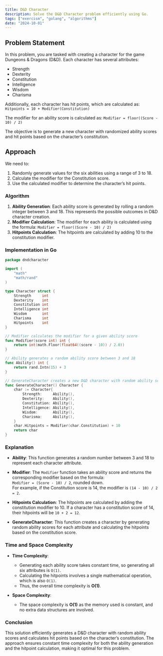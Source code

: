 ```yaml
---
title: D&D Character
description: Solve the D&D Character problem efficiently using Go.
tags: ["exercism", "golang", "algorithms"]
date: "2024-10-01"
---
```


## Problem Statement

In this problem, you are tasked with creating a character for the game Dungeons & Dragons (D&D). Each character has several attributes:

- Strength
- Dexterity
- Constitution
- Intelligence
- Wisdom
- Charisma

Additionally, each character has hit points, which are calculated as:
`Hitpoints = 10 + Modifier(Constitution)`

The modifier for an ability score is calculated as:
`Modifier = floor((Score - 10) / 2)`

The objective is to generate a new character with randomized ability scores and hit points based on the character’s constitution.

## Approach

We need to:

1. Randomly generate values for the six abilities using a range of 3 to 18.
2. Calculate the modifier for the Constitution score.
3. Use the calculated modifier to determine the character’s hit points.

### Algorithm

1. **Ability Generation**: Each ability score is generated by rolling a random integer between 3 and 18. This represents the possible outcomes in D&D character creation.
2. **Modifier Calculation**: The modifier for each ability is calculated using the formula:
   ``Modifier = floor((Score - 10) / 2)``
3. **Hitpoints Calculation**: The hitpoints are calculated by adding 10 to the constitution modifier.

### Implementation in Go

```go
package dndcharacter

import (
	"math"
	"math/rand"
)

type Character struct {
	Strength     int
	Dexterity    int
	Constitution int
	Intelligence int
	Wisdom       int
	Charisma     int
	Hitpoints    int
}

// Modifier calculates the modifier for a given ability score
func Modifier(score int) int {
	return int(math.Floor(float64((score - 10)) / 2.0))
}

// Ability generates a random ability score between 3 and 18
func Ability() int {
	return rand.Intn(15) + 3
}

// GenerateCharacter creates a new D&D character with random ability scores
func GenerateCharacter() Character {
	char := Character{
		Strength:     Ability(),
		Dexterity:    Ability(),
		Constitution: Ability(),
		Intelligence: Ability(),
		Wisdom:       Ability(),
		Charisma:     Ability(),
	}
	char.Hitpoints = Modifier(char.Constitution) + 10
	return char
}
```

### Explanation

- **Ability**: This function generates a random number between 3 and 18 to represent each character attribute.
- **Modifier**: The `Modifier` function takes an ability score and returns the corresponding modifier based on the formula:  
  `Modifier = (Score - 10) / 2`, rounded down.  
  For example, if the Constitution score is 14, the modifier is `(14 - 10) / 2 = 2`.
- **Hitpoints Calculation**: The hitpoints are calculated by adding the constitution modifier to 10. If a character has a constitution score of 14, their hitpoints will be `10 + 2 = 12`.

- **GenerateCharacter**: This function creates a character by generating random ability scores for each attribute and calculating the hitpoints based on the constitution score.

### Time and Space Complexity

- **Time Complexity**:

  - Generating each ability score takes constant time, so generating all six attributes is `O(1)`.
  - Calculating the hitpoints involves a single mathematical operation, which is also `O(1)`.
  - Thus, the overall time complexity is **O(1)**.

- **Space Complexity**:
  - The space complexity is **O(1)** as the memory used is constant, and no extra data structures are involved.

### Conclusion

This solution efficiently generates a D&D character with random ability scores and calculates hit points based on the character’s constitution. The approach ensures constant time complexity for both the ability generation and the hitpoint calculation, making it optimal for this problem.
